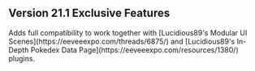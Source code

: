 ## Version 21.1 Exclusive Features
<Callout type="random" title= "Modular UI and Pokedex Data Page Compatibility">
    Adds full compatibility to work together with [Lucidious89's Modular UI Scenes](https://eeveeexpo.com/threads/6875/) and [Lucidious89's In-Depth Pokedex Data Page](https://eeveeexpo.com/resources/1380/) plugins.
</Callout>